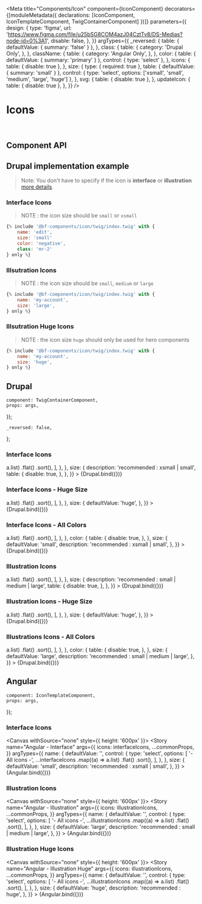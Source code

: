 
<Meta
    title="Components/Icon"
    component={IconComponent}
    decorators={[moduleMetadata({ declarations: [IconComponent, IconTemplateComponent, TwigContainerComponent] })]}
    parameters={{
        design: {
            type: 'figma',
            url: 'https://www.figma.com/file/u25bSG8COM4azJ04CztTv8/DS-Medias?node-id=0%3A1',
            disable: false,
        },
    }}
    argTypes={{
        _reversed: {
            table: { defaultValue: { summary: 'false' } },
        },
        class: {
            table: {
                category: 'Drupal Only',
            },
        },
        className: {
            table: {
                category: 'Angular Only',
            },
        },
        color: {
            table: { defaultValue: { summary: 'primary' } },
            control: { type: 'select' },
        },
        icons: {
            table: { disable: true },
        },
        size: {
            type: { required: true },
            table: { defaultValue: { summary: 'small' } },
            control: { type: 'select', options: ['xsmall', 'small', 'medium', 'large', 'huge'] },
        },
        svg: {
            table: { disable: true },
        },
        updateIcon: {
            table: { disable: true },
        },
    }}
/>

# Icons

<br />

## Component API

<ArgsTable of={IconComponent} />

## Drupal implementation example

> Note: You don't have to specify if the icon is **interface** or **illustration** [more details](?path=/docs/styles-icons--page).

### Interface Icons

> NOTE : the icon size should be `small` or `xsmall`

```jsx
{% include '@bf-components/icon/twig/index.twig' with {
    name: 'edit',
    size: 'small'
    color: 'negative',
    class: 'mr-2'
} only %}

```

### Illsutration Icons

> NOTE : the icon size should be `small`, `medium` or `large`

```jsx
{% include '@bf-components/icon/twig/index.twig' with {
    name: 'my-account',
    size: 'large',
} only %}

```

### Illsutration Huge Icons

> NOTE : the icon size `huge` should only be used for hero components

```jsx
{% include '@bf-components/icon/twig/index.twig' with {
    name: 'my-account',
    size: 'huge',
} only %}

```

## Drupal

    component: TwigContainerComponent,
    props: args,
});

    _reversed: false,
};

### Interface Icons

<Canvas withSource="none">
    <Story
        name="Drupal - Interface"
        height="700px"
        args={{
            elementPath: 'components/icon/_doc/template.sizes.drupal',
            icons: interfaceIcons,
            ...commonProps,
        }}
        argTypes={{
            name: {
                defaultValue: '',
                control: {
                    type: 'select',
                    options: [
                        '- All icons -',
                        ...interfaceIcons
                            .map((a) => a.list)
                            .flat()
                            .sort(),
                    ],
                },
            },
            size: {
                description: 'recommended : xsmall | small',
                table: {
                    disable: true,
                },
            },
        }}
    >
        {Drupal.bind({})}
    </Story>
</Canvas>

### Interface Icons - Huge Size

<Canvas withSource="none">
    <Story
        name="Drupal - Interface - Huge Size"
        height="700px"
        args={{
            elementPath: 'components/icon/_doc/template.drupal',
            icons: interfaceIcons,
            ...commonProps,
        }}
        argTypes={{
            name: {
                defaultValue: '',
                control: {
                    type: 'select',
                    options: [
                        '- All icons -',
                        ...interfaceIcons
                            .map((a) => a.list)
                            .flat()
                            .sort(),
                    ],
                },
            },
            size: {
                defaultValue: 'huge',
            },
        }}
    >
        {Drupal.bind({})}
    </Story>
</Canvas>

### Interface Icons - All Colors

<Canvas withSource="none">
    <Story
        name="Drupal - Interface - All Colors"
        height="700px"
        args={{
            elementPath: 'components/icon/_doc/template.colors.drupal',
            icons: interfaceIcons,
            ...commonProps,
        }}
        argTypes={{
            name: {
                defaultValue: '',
                control: {
                    type: 'select',
                    options: [
                        '- All icons -',
                        ...interfaceIcons
                            .map((a) => a.list)
                            .flat()
                            .sort(),
                    ],
                },
            },
            color: {
                table: {
                    disable: true,
                },
            },
            size: {
                defaultValue: 'small',
                description: 'recommended : xsmall | small',
            },
        }}
    >
        {Drupal.bind({})}
    </Story>
</Canvas>

### Illustration Icons

<Canvas withSource="none">
    <Story
        name="Drupal - Illustration"
        height="700px"
        args={{
            elementPath: 'components/icon/_doc/template.sizes.drupal',
            icons: illustrationIcons,
            ...commonProps,
        }}
        argTypes={{
            name: {
                defaultValue: '',
                control: {
                    type: 'select',
                    options: [
                        '- All icons -',
                        ...illustrationIcons
                            .map((a) => a.list)
                            .flat()
                            .sort(),
                    ],
                },
            },
            size: {
                description: 'recommended : small | medium | large',
                table: {
                    disable: true,
                },
            },
        }}
    >
        {Drupal.bind({})}
    </Story>
</Canvas>

### Illustration Icons - Huge Size

<Canvas withSource="none">
    <Story
        name="Drupal - Illustration - Huge Size"
        height="700px"
        args={{
            elementPath: 'components/icon/_doc/template.drupal',
            icons: illustrationIcons,
            ...commonProps,
        }}
        argTypes={{
            name: {
                defaultValue: '',
                control: {
                    type: 'select',
                    options: [
                        '- All icons -',
                        ...illustrationIcons
                            .map((a) => a.list)
                            .flat()
                            .sort(),
                    ],
                },
            },
            size: {
                defaultValue: 'huge',
            },
        }}
    >
        {Drupal.bind({})}
    </Story>
</Canvas>

### Illustrations Icons - All Colors

<Canvas withSource="none">
    <Story
        name="Drupal - Illustration - All Colors"
        height="700px"
        args={{
            elementPath: 'components/icon/_doc/template.colors.drupal',
            icons: illustrationIcons,
            ...commonProps,
        }}
        argTypes={{
            name: {
                defaultValue: '',
                control: {
                    type: 'select',
                    options: [
                        '- All icons -',
                        ...illustrationIcons
                            .map((a) => a.list)
                            .flat()
                            .sort(),
                    ],
                },
            },
            color: {
                table: {
                    disable: true,
                },
            },
            size: {
                defaultValue: 'large',
                description: 'recommended : small | medium | large',
            },
        }}
    >
        {Drupal.bind({})}
    </Story>
</Canvas>

## Angular

    component: IconTemplateComponent,
    props: args,
});

### Interface Icons

<Canvas withSource="none" style={{ height: '600px' }}>
    <Story
        name="Angular - Interface"
        args={{
            icons: interfaceIcons,
            ...commonProps,
        }}
        argTypes={{
            name: {
                defaultValue: '',
                control: {
                    type: 'select',
                    options: [
                        '- All icons -',
                        ...interfaceIcons
                            .map((a) => a.list)
                            .flat()
                            .sort(),
                    ],
                },
            },
            size: {
                defaultValue: 'small',
                description: 'recommended : xsmall | small',
            },
        }}
    >
        {Angular.bind({})}
    </Story>
</Canvas>

### Illustration Icons

<Canvas withSource="none" style={{ height: '600px' }}>
    <Story
        name="Angular - Illustration"
        args={{
            icons: illustrationIcons,
            ...commonProps,
        }}
        argTypes={{
            name: {
                defaultValue: '',
                control: {
                    type: 'select',
                    options: [
                        '- All icons -',
                        ...illustrationIcons
                            .map((a) => a.list)
                            .flat()
                            .sort(),
                    ],
                },
            },
            size: {
                defaultValue: 'large',
                description: 'recommended : small | medium | large',
            },
        }}
    >
        {Angular.bind({})}
    </Story>
</Canvas>

### Illustration Huge Icons

<Canvas withSource="none" style={{ height: '600px' }}>
    <Story
        name="Angular - Illustration Huge"
        args={{
            icons: illustrationIcons,
            ...commonProps,
        }}
        argTypes={{
            name: {
                defaultValue: '',
                control: {
                    type: 'select',
                    options: [
                        '- All icons -',
                        ...illustrationIcons
                            .map((a) => a.list)
                            .flat()
                            .sort(),
                    ],
                },
            },
            size: {
                defaultValue: 'huge',
                description: 'recommended : huge',
            },
        }}
    >
        {Angular.bind({})}
    </Story>
</Canvas>
